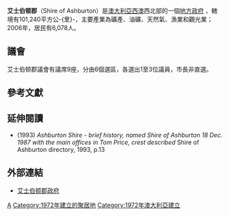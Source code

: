 {{Infobox Australian Place | type = lga 
| name     = 艾士伯顿郡
| state    = wa
| image    = Ashburton LGA WA.png
| imagesize= 180
| caption  = 艾士伯顿郡位置圖
| pop      = 10959
| pop_footnotes =（2013年估計）<ref>{{cite web|url=http://www.abs.gov.au/ausstats/subscriber.nsf/log?openagent&32180ds0003_2003-13.xls&3218.0&Data%20Cubes&811CDB2C6F0319E3CA257CAE000ECBD6&0&2012-13&03.04.2014&Latest|title=3218.0  Regional Population Growth, Australia. Table 5. Estimated Resident Population, Local Government Areas, Western Australia|date=2014-04-03 |accessdate=2014-09-11 }}</ref>
| area     = 105647
| est      = 1972年
| seat     = Tom Price
| mayor    = Kerry White
| region   = Pilbara
| logo     = 
| url      = http://www.ashburton.wa.gov.au/
| stategov = 西北、Pilbara
| fedgov   = [[杜拉克_(澳大利亞國會選區)|杜拉克]]
}}

'''艾士伯顿郡'''（Shire of Ashburton）是[[澳大利亞|澳大利亞]][[西澳大利亞州|西澳]]西北部的一個[[地方政府區域|地方政府]] ，轄境有101,240平方公-{里}-，主要產業為礦產、油礦、天然氣、漁業和觀光業；2006年，居民有6,078人。

==議會==
艾士伯顿郡議會有議席9座，分由6個選區，各選出1至3位議員，市長非直選。

==參考文獻==
{{reflist}}

==延伸閱讀==
* (1993) ''Ashburton Shire - brief history, named Shire of Ashburton 18 Dec. 1987 with the main offices in Tom Price, crest described'' Shire of Ashburton directory, 1993, p.13

==外部連結==
* [http://www.ashburton.wa.gov.au/ 艾士伯顿郡政府]

[[Category:西澳大利亞州地方政府區域|A]]
[[Category:1972年建立的聚居地|Category:1972年建立的聚居地]]
[[Category:1972年澳大利亞建立|Category:1972年澳大利亞建立]]